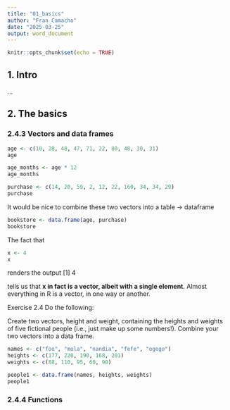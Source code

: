 ```yaml
---
title: "01_basics"
author: "Fran Camacho"
date: "2025-03-25"
output: word_document
---
```


```r
knitr::opts_chunk$set(echo = TRUE)
```


## 1. Intro

...


## 2. The basics


### 2.4.3 Vectors and data frames



```r
age <- c(10, 28, 48, 47, 71, 22, 80, 48, 30, 31)
age

age_months <- age * 12
age_months
```



```r
purchase <- c(14, 20, 59, 2, 12, 22, 160, 34, 34, 29)
purchase
```

It would be nice to combine these two vectors into a table -> dataframe

```r
bookstore <- data.frame(age, purchase)
bookstore
```

The fact that

```r
x <- 4
x
```


renders the output  [1] 4

tells us that **x in fact is a vector, albeit with a single element**. Almost everything in R is a vector, in one way or another.


Exercise 2.4 Do the following:

Create two vectors, height and weight, containing the heights and weights of five fictional people (i.e., just make up some numbers!).
Combine your two vectors into a data frame.

```r
names <- c("foo", "mola", "nandia", "fefe", "ogogo")
heights <- c(177, 220, 190, 168, 201)
weights <- c(88, 110, 95, 60, 90)

people1 <- data.frame(names, heights, weights)
people1
```


### 2.4.4 Functions



